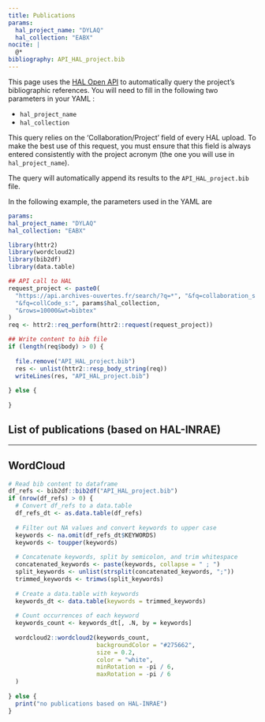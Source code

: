 ```yaml
---
title: Publications
params:
  hal_project_name: "DYLAQ"
  hal_collection: "EABX"
nocite: |
  @*
bibliography: API_HAL_project.bib
---
```


This page uses the [HAL Open API](https://api.archives-ouvertes.fr/docs) to automatically query the project's bibliographic references. You will need to fill in the following two parameters in your YAML :

* `hal_project_name` 
* `hal_collection`

This query relies on the 'Collaboration/Project' field of every HAL upload. To make the best use of this request, you must ensure that this field is always entered consistently with the project acronym (the one you will use in `hal_project_name`).

The query will automatically append its results to the `API_HAL_project.bib` file.

In the following example, the parameters used in the YAML are

```yaml
params:
hal_project_name: "DYLAQ"
hal_collection: "EABX"
```


```r
library(httr2)
library(wordcloud2)
library(bib2df)
library(data.table)

## API call to HAL
request_project <- paste0(
  "https://api.archives-ouvertes.fr/search/?q=*", "&fq=collaboration_s:", params$hal_project_name,
  "&fq=collCode_s:", params$hal_collection,
  "&rows=10000&wt=bibtex"
)
req <- httr2::req_perform(httr2::request(request_project))

## Write content to bib file
if (length(req$body) > 0) {
  
  file.remove("API_HAL_project.bib")
  res <- unlist(httr2::resp_body_string(req)) 
  writeLines(res, "API_HAL_project.bib")
  
} else {
  
}
```



## List of publications (based on HAL-INRAE)

::: {#refs}
:::

---

## WordCloud

```r

# Read bib content to dataframe
df_refs <- bib2df::bib2df("API_HAL_project.bib")
if (nrow(df_refs) > 0) {
  # Convert df_refs to a data.table
  df_refs_dt <- as.data.table(df_refs)
  
  # Filter out NA values and convert keywords to upper case
  keywords <- na.omit(df_refs_dt$KEYWORDS)
  keywords <- toupper(keywords)
  
  # Concatenate keywords, split by semicolon, and trim whitespace
  concatenated_keywords <- paste(keywords, collapse = " ; ")
  split_keywords <- unlist(strsplit(concatenated_keywords, ";"))
  trimmed_keywords <- trimws(split_keywords)
  
  # Create a data.table with keywords
  keywords_dt <- data.table(keywords = trimmed_keywords)
  
  # Count occurrences of each keyword
  keywords_count <- keywords_dt[, .N, by = keywords]
  
  wordcloud2::wordcloud2(keywords_count,
                         backgroundColor = "#275662",
                         size = 0.2,
                         color = "white",
                         minRotation = -pi / 6,
                         maxRotation = -pi / 6
  )
  
} else {
  print("no publications based on HAL-INRAE")
}
```



